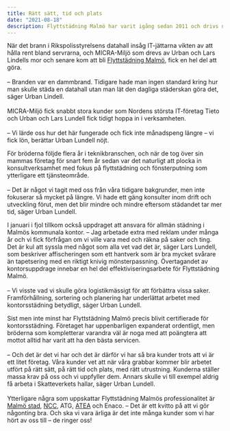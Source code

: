 ```yaml
---
title: Rätt sätt, tid och plats
date: "2021-08-18"
description: Flyttstädning Malmö har varit igång sedan 2011 och drivs numer av Urban och Lars Lindell som började i företaget redan som 20-åringar när deras mamma drev det. Sedan övertagandet 2017 har bröderna Lindell breddat verksamheten som nu fokuserar på såväl flyttstädning som fönsterputsning och allmän städhjälp i Malmötrakten.
---
```


När det brann i Rikspolisstyrelsens datahall insåg IT-jättarna vikten av att hålla rent bland servrarna, och MICRA-Miljö som drevs av Urban och Lars Lindells mor och senare kom att bli <a href="https://xn--flyttstdning-malm-wqb66a.nu/">Flyttstädning Malmö</a>, fick en hel del att göra.<br></br>
  – Branden var en dammbrand. Tidigare hade man ingen standard kring hur man skulle städa en datahall utan man lät den dagliga städerskan göra det, säger Urban Lindell.<br></br>
MICRA-Miljö fick snabbt stora kunder som Nordens största IT-företag Tieto och Urban och Lars Lundell fick tidigt hoppa in i verksamheten.<br></br>
  – Vi lärde oss hur det här fungerade och fick inte månadspeng längre – vi fick lön, berättar Urban Lundell nöjt.

För bröderna följde flera år i teknikbranschen, och när de tog över sin mammas företag för snart fem år sedan var det naturligt att plocka in konsultverksamhet med fokus på flyttstädning och fönsterputning som ytterligare ett tjänsteområde.<br></br>
  – Det är något vi tagit med oss från våra tidigare bakgrunder, men inte fokuserar så mycket på längre. Vi hade ett gäng konsulter inom drift och utveckling förut, men det blir mindre och mindre eftersom städandet tar mer tid, säger Urban Lundell.

I januari i fjol tillkom också uppdraget att ansvara för allmän städning i Malmös kommunala kontor.
– Jag arbetade extra med reklam under många år och vi fick förfrågan om vi ville vara med och räkna på saker och ting. Det är kul att syssla med något som alla vet vad det är, säger Lars Lundell, som beskriver affischeringen som ett hantverk som är bra mycket svårare än tapetsering med en riktigt knivig mönsterpassning.
Övertagandet av kontorsuppdrage innebar en hel del effektiviseringsarbete för Flyttstädning Malmö.<br></br>
– Vi visste vad vi skulle göra logistikmässigt för att förbättra vissa saker. Framförhållning, sortering och planering har underlättat arbetet med kontorsstädning betydligt, säger Urban Lundell.

Sist men inte minst har Flyttstädning Malmö precis blivit certifierade för kontorsstädning. Företaget har uppenbarligen expanderat ordentligt, men bröderna som kompletterar varandra väl är noga med att poängtera att mottot alltid har varit att ha den bästa servicen.<br></br>
  – Och det är det vi har och det är därför vi har så bra kunder trots att vi är ett litet företag. Våra kunder vet att när våra grabbar kommer blir arbetet utfört på rätt sätt, på rätt tid och plats, med rätt utrustning. Kunderna ställer massa krav på oss och vi uppfyller dem. Annars skulle vi till exempel aldrig få arbeta i Skatteverkets hallar, säger Urban Lundell.<br></br>
  Ytterligare några som uppskattar Flyttstädning Malmös professionalitet är <a href="https://malmo.se/" rel="nofollow">Malmö stad</a>, <a href="https://www.ncc.se" rel="nofollow">NCC</a>, ATG, <a href="https://www.atea.se" rel="nofollow">ATEA</a> och Enaco.
  – Det är ett kvitto på att vi gör någonting bra. Och ska vi vara ärliga är det inte många kunder som vi har hört av oss till – de ringer oss!
